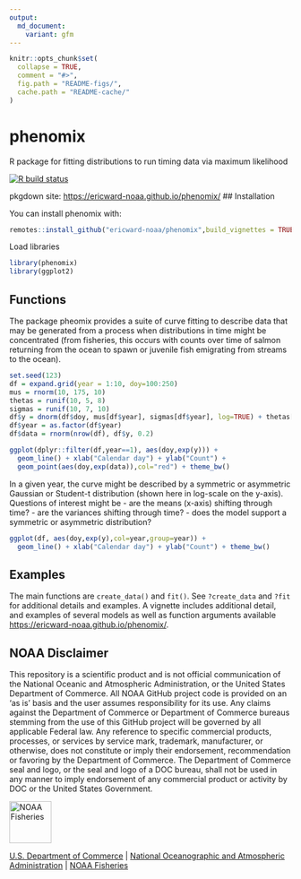 ```yaml
---
output:
  md_document:
    variant: gfm
---
```


<!-- README.md is generated from README.Rmd. Please edit that file -->

```r
knitr::opts_chunk$set(
  collapse = TRUE,
  comment = "#>",
  fig.path = "README-figs/",
  cache.path = "README-cache/"
)
```

# phenomix
R package for fitting distributions to run timing data via maximum likelihood

[![R build status](https://github.com/ericward-noaa/phenomix/workflows/R-CMD-check/badge.svg)](https://github.com/ericward-noaa/phenomix/actions)

pkgdown site: [https://ericward-noaa.github.io/phenomix/](https://ericward-noaa.github.io/phenomix/)
## Installation

You can install phenomix with:

```r
remotes::install_github("ericward-noaa/phenomix",build_vignettes = TRUE)
```

Load libraries
```r
library(phenomix)
library(ggplot2)
```


## Functions

The package pheomix provides a suite of curve fitting to describe data that may be generated from a process when distributions in time might be concentrated (from fisheries, this occurs with counts over time of salmon returning from the ocean to spawn or juvenile fish emigrating from streams to the ocean). 

```r
set.seed(123)
df = expand.grid(year = 1:10, doy=100:250)
mus = rnorm(10, 175, 10)
thetas = runif(10, 5, 8)
sigmas = runif(10, 7, 10)
df$y = dnorm(df$doy, mus[df$year], sigmas[df$year], log=TRUE) + thetas[df$year]
df$year = as.factor(df$year)
df$data = rnorm(nrow(df), df$y, 0.2)
```

```r
ggplot(dplyr::filter(df,year==1), aes(doy,exp(y))) + 
  geom_line() + xlab("Calendar day") + ylab("Count") + 
  geom_point(aes(doy,exp(data)),col="red") + theme_bw()
```

In a given year, the curve might be described by a symmetric or asymmetric Gaussian or Student-t distribution (shown here in log-scale on the y-axis). Questions of interest might be
- are the means (x-axis) shifting through time?
- are the variances shifting through time?
- does the model support a symmetric or asymmetric distribution?

```r
ggplot(df, aes(doy,exp(y),col=year,group=year)) + 
  geom_line() + xlab("Calendar day") + ylab("Count") + theme_bw()
```

## Examples

The main functions are `create_data()` and `fit()`. See `?create_data` and `?fit` for additional details and examples. A vignette includes additional detail, and examples of several models as well as function arguments available [https://ericward-noaa.github.io/phenomix/](https://ericward-noaa.github.io/phenomix/).

## NOAA Disclaimer

This repository is a scientific product and is not official communication of the National Oceanic and
Atmospheric Administration, or the United States Department of Commerce. All NOAA GitHub project code is
provided on an ‘as is’ basis and the user assumes responsibility for its use. Any claims against the Department of
Commerce or Department of Commerce bureaus stemming from the use of this GitHub project will be governed
by all applicable Federal law. Any reference to specific commercial products, processes, or services by service
mark, trademark, manufacturer, or otherwise, does not constitute or imply their endorsement, recommendation or
favoring by the Department of Commerce. The Department of Commerce seal and logo, or the seal and logo of a
DOC bureau, shall not be used in any manner to imply endorsement of any commercial product or activity by
DOC or the United States Government.

<img src="https://raw.githubusercontent.com/nmfs-general-modeling-tools/nmfspalette/main/man/figures/noaa-fisheries-rgb-2line-horizontal-small.png" height="75" alt="NOAA Fisheries">

[U.S. Department of Commerce](https://www.commerce.gov/) | [National Oceanographic and Atmospheric Administration](https://www.noaa.gov) | [NOAA Fisheries](https://www.fisheries.noaa.gov/)
